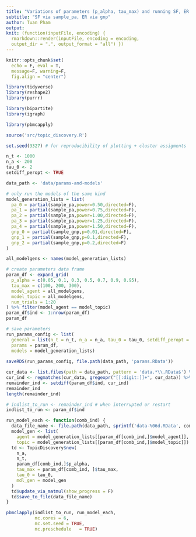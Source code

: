 ```yaml
---
title: "Variations of parameters (p_alpha, tau_max) and running SF, ER models"
subtitle: "SF via sample_pa, ER via gnp"
author: Tuan Pham 
output:
knit: (function(inputFile, encoding) {
  rmarkdown::render(inputFile, encoding = encoding,
  output_dir = ".", output_format = "all") })
---
```


```r
knitr::opts_chunk$set(
  echo = F, eval = T,  
  message=F, warning=F,
  fig.align = "center")
```

```r
library(tidyverse)
library(reshape2)
library(purrr)

library(bipartite)
library(igraph)

library(pbmcapply)

source('src/topic_discovery.R')

set.seed(3327) # for reproducibility of plotting + cluster assigments 
```


```r
n_t <- 1000
n_a <- 200
tau_0 <- 2
setdiff_peropt <- TRUE

data_path <- 'data/params-and-models'

```



```r
# only run the models of the same kind 
model_generation_lists = list(
  pa_0 = partial(sample_pa,power=0.50,directed=F),
  pa_1 = partial(sample_pa,power=0.75,directed=F),
  pa_2 = partial(sample_pa,power=1.00,directed=F),
  pa_3 = partial(sample_pa,power=1.25,directed=F),
  pa_4 = partial(sample_pa,power=1.50,directed=F),
  gnp_0 = partial(sample_gnp,p=0.01,directed=F), 
  gnp_1 = partial(sample_gnp,p=0.1,directed=F), 
  gnp_2 = partial(sample_gnp,p=0.2,directed=F)
)

all_modelgens <- names(model_generation_lists)

# create parameters data frame
param_df <- expand_grid(
  p_alpha = c(0.05, 0.1, 0.3, 0.5, 0.7, 0.9, 0.95), 
  tau_max = c(100, 200, 300), 
  model_agent = all_modelgens,
  model_topic = all_modelgens,
  num_trials = 1:20
) %>% filter(model_agent == model_topic)
param_df$ind <- 1:nrow(param_df)
param_df

# save parameters 
run_params_config <- list(
  general = list(n_t = n_t, n_a = n_a, tau_0 = tau_0, setdiff_peropt = setdiff_peropt),
  params = param_df,
  models = model_generation_lists)
  
saveRDS(run_params_config, file.path(data_path, 'params.RData'))

```


```r
cur_data <- list.files(path = data_path, pattern = 'data.*\\.RData$') %>% c
cur_ind <- regmatches(cur_data, gregexpr("[[:digit:]]+", cur_data)) %>% as.numeric()
remainder_ind <- setdiff(param_df$ind, cur_ind)
remainder_ind
length(remainder_ind)
```

```r
# indlist_to_run <- remainder_ind # when interrupted or restart
indlist_to_run <- param_df$ind
```

```r
run_model_each <- function(comb_ind) {
  data_file_name <- file.path(data_path, sprintf('data-%06d.RData', comb_ind))
  model_gen <- list(
    agent = model_generation_lists[[param_df[comb_ind,]$model_agent]],
    topic = model_generation_lists[[param_df[comb_ind,]$model_topic]])
  td <- TopicDiscovery$new(
    n_a,
    n_t,
    param_df[comb_ind,]$p_alpha,
    tau_max = param_df[comb_ind, ]$tau_max,
    tau_0 = tau_0,
    mdl_gen = model_gen
  )
  td$update_via_matmul(show_progress = F)
  td$save_to_file(data_file_name)
}

pbmclapply(indlist_to_run, run_model_each,
           mc.cores = 6, 
           mc.set.seed = TRUE,
           mc.preschedule	= TRUE)

```



